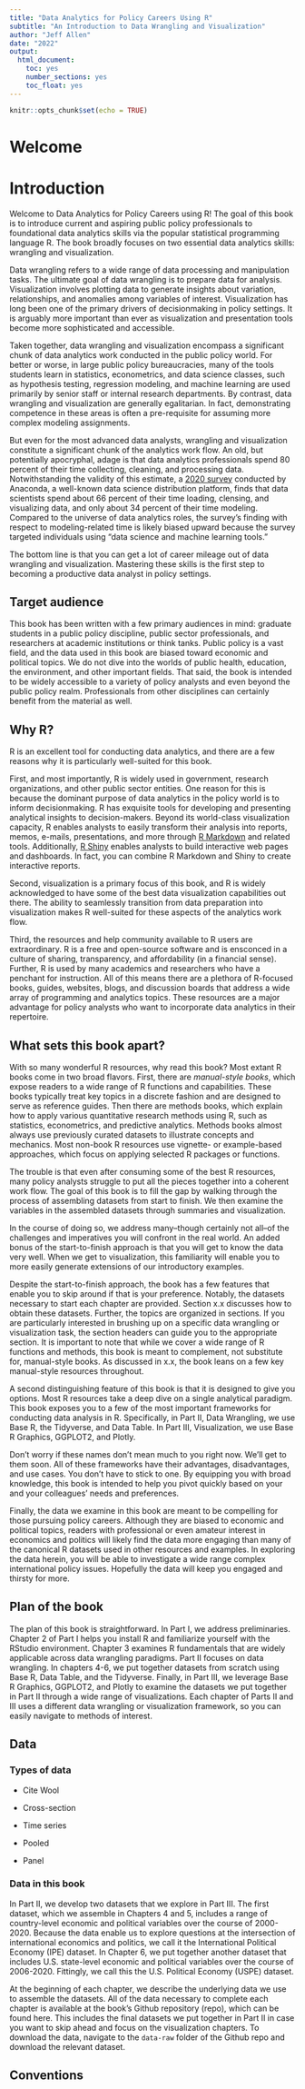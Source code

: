 ```yaml
---
title: "Data Analytics for Policy Careers Using R"
subtitle: "An Introduction to Data Wrangling and Visualization"
author: "Jeff Allen"
date: "2022"
output:
  html_document:
    toc: yes
    number_sections: yes
    toc_float: yes
---
```


```r
knitr::opts_chunk$set(echo = TRUE)
```

# Welcome {-}

# Introduction

Welcome to Data Analytics for Policy Careers using R! The goal of this book is to introduce current and aspiring public policy professionals to foundational data analytics skills via the popular statistical programming language R. The book broadly focuses on two essential data analytics skills: wrangling and visualization. 

Data wrangling refers to a wide range of data processing and manipulation tasks. The ultimate goal of data wrangling is to prepare data for analysis. Visualization involves plotting data to generate insights about variation, relationships, and anomalies among variables of interest. Visualization has long been one of the primary drivers of decisionmaking in policy settings. It is arguably more important than ever as visualization and presentation tools become more sophisticated and accessible. 

Taken together, data wrangling and visualization encompass a significant chunk of data analytics work conducted in the public policy world. For better or worse, in large public policy bureaucracies, many of the tools students learn in statistics, econometrics, and data science classes, such as hypothesis testing, regression modeling, and machine learning are used primarily by senior staff or internal research departments. By contrast, data wrangling and visualization are generally egalitarian. In fact, demonstrating competence in these areas is often a pre-requisite for assuming more complex modeling assignments. 

But even for the most advanced data analysts, wrangling and visualization constitute a significant chunk of the analytics work flow. An old, but potentially apocryphal, adage is that data analytics professionals spend 80 percent of their time collecting, cleaning, and processing data. Notwithstanding the validity of this estimate, a [2020 survey](https://www.anaconda.com/state-of-data-science-2020) conducted by Anaconda, a well-known data science distribution platform, finds that data scientists spend about 66 percent of their time loading, clensing, and visualizing data, and only about 34 percent of their time modeling. Compared to the universe of data analytics roles, the survey's finding with respect to modeling-related time is likely biased upward because the survey targeted individuals using "data science and machine learning tools." 

The bottom line is that you can get a lot of career mileage out of data wrangling and visualization. Mastering these skills is the first step to becoming a productive data analyst in policy settings. 

## Target audience

This book has been written with a few primary audiences in mind: graduate students in a public policy discipline, public sector professionals, and researchers at academic institutions or think tanks. Public policy is a vast field, and the data used in this book are biased toward economic and political topics. We do not dive into the worlds of public health, education, the environment, and other important fields. That said, the book is intended to be widely accessible to a variety of policy analysts and even beyond the public policy realm. Professionals from other disciplines can certainly benefit from the material as well.

## Why R?

R is an excellent tool for conducting data analytics, and there are a few reasons why it is particularly well-suited for this book. 

First, and most importantly, R is widely used in government, research organizations, and other public sector entities. One reason for this is because the dominant purpose of data analytics in the policy world is to inform decisionmaking. R has exquisite tools for developing and presenting analytical insights to decision-makers. Beyond its world-class visualization capacity, R enables analysts to easily transform their analysis into reports, memos, e-mails, presentations, and more through [R Markdown](https://rmarkdown.rstudio.com/) and related tools. Additionally, [R Shiny](https://shiny.rstudio.com/) enables analysts to build interactive web pages and dashboards. In fact, you can combine R Markdown and Shiny to create interactive reports. 

Second, visualization is a primary focus of this book, and R is widely acknowledged to have some of the best data visualization capabilities out there. The ability to seamlessly transition from data preparation into visualization makes R well-suited for these aspects of the analytics work flow.  

Third, the resources and help community available to R users are extraordinary. R is a free and open-source software and is ensconced in a culture of sharing, transparency, and affordability (in a financial sense). Further, R is used by many academics and researchers who have a penchant for instruction. All of this means there are a plethora of R-focused books, guides, websites, blogs, and discussion boards that address a wide array of programming and analytics topics. These resources are a major advantage for policy analysts who want to incorporate data analytics in their repertoire. 

## What sets this book apart?

With so many wonderful R resources, why read this book? Most extant R books come in two broad flavors. First, there are *manual-style books*, which expose readers to a wide range of R functions and capabilities. These books typically treat key topics in a discrete fashion and are designed to serve as reference guides. Then there are methods books, which explain how to apply various quantitative research methods using R, such as statistics, econometrics, and predictive analytics. Methods books almost always use previously curated datasets to illustrate concepts and mechanics. Most non-book R resources use vignette- or example-based approaches, which focus on applying selected R packages or functions. 

The trouble is that even after consuming some of the best R resources, many policy analysts struggle to put all the pieces together into a coherent work flow. The goal of this book is to fill the gap by walking through the process of assembling datasets from start to finish. We then examine the variables in the assembled datasets through summaries and visualization. 

In the course of doing so, we address many--though certainly not all--of the challenges and imperatives you will confront in the real world. An added bonus of the start-to-finish approach is that you will get to know the data very well. When we get to visualization, this familiarity will enable you to more easily generate extensions of our introductory examples. 

Despite the start-to-finish approach, the book has a few features that enable you to skip around if that is your preference. Notably, the datasets necessary to start each chapter are provided. Section x.x discusses how to obtain these datasets. Further, the topics are organized in sections. If you are particularly interested in brushing up on a specific data wrangling or visualization task, the section headers can guide you to the appropriate section. 
It is important to note that while we cover a wide range of R functions and methods, this book is meant to complement, not substitute for, manual-style books. As discussed in x.x, the book leans on a few key manual-style resources throughout. 

A second distinguishing feature of this book is that it is designed to give you options. Most R resources take a deep dive on a single analytical paradigm. This book exposes you to a few of the most important frameworks for conducting data analysis in R. Specifically, in Part II, Data Wrangling, we use Base R, the Tidyverse, and Data Table. In Part III, Visualization, we use Base R Graphics, GGPLOT2, and Plotly. 

Don't worry if these names don't mean much to you right now. We'll get to them soon. All of these frameworks have their advantages, disadvantages, and use cases. You don't have to stick to one. By equipping you with broad knowledge, this book is intended to help you pivot quickly based on your and your colleagues' needs and preferences. 

Finally, the data we examine in this book are meant to be compelling for those pursuing policy careers. Although they are biased to economic and political topics, readers with professional or even amateur interest in economics and politics will likely find the data more engaging than many of the canonical R datasets used in other resources and examples. In exploring the data herein, you will be able to investigate a wide range complex international policy issues. Hopefully the data will keep you engaged and thirsty for more. 

## Plan of the book 

The plan of this book is straightforward. In Part I, we address preliminaries. Chapter 2 of Part I helps you install R and familiarize yourself with the RStudio environment. Chapter 3 examines R fundamentals that are widely applicable across data wrangling paradigms. Part II focuses on data wrangling. In chapters 4-6, we put together datasets from scratch using Base R, Data Table, and the Tidyverse. Finally, in Part III, we leverage Base R Graphics, GGPLOT2, and Plotly to examine the datasets we put together in Part II through a wide range of visualizations. Each chapter of Parts II and III uses a different data wrangling or visualization framework, so you can easily navigate to methods of interest. 

## Data

### Types of data

- Cite Wool

- Cross-section
- Time series
- Pooled
- Panel

### Data in this book

In Part II, we develop two datasets that we explore in Part III. The first dataset, which we assemble in Chapters 4 and 5, includes a range of country-level economic and political variables over the course of 2000-2020. Because the data enable us to explore questions at the intersection of international economics and politics, we call it the International Political Economy (IPE) dataset. In Chapter 6, we put together another dataset that includes U.S. state-level economic and political variables over the course of 2006-2020. Fittingly, we call this the U.S. Political Economy (USPE) dataset. 

At the beginning of each chapter, we describe the underlying data we use to assemble the datasets. All of the data necessary to complete each chapter is available at the book's Github repository (repo), which can be found here. This includes the final datasets we put together in Part II in case you want to skip ahead and focus on the visualization chapters. To download the data, navigate to the `data-raw` folder of the Github repo and download the relevant dataset. 

## Conventions
